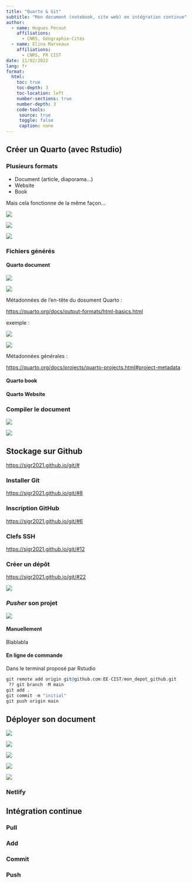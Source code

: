 ```yaml
---
title: "Quarto & Git"
subtitle: "Mon document (notebook, site web) en intégration continue"
author:
  - name: Hugues Pecout
    affiliations:
      - CNRS, Géographie-Cités
  - name: Elina Marveaux
    affiliations:
      - CNRS, FR CIST
date: 11/02/2022
lang: fr
format:
  html:
    toc: true
    toc-depth: 3
    toc-location: left
    number-sections: true
    number-depth: 3
    code-tools:
     source: true
     toggle: false
     caption: none
---
```


## Créer un Quarto (avec Rstudio)

### Plusieurs formats

-   Document (article, diaporama...)
-   Website
-   Book

Mais cela fonctionne de la même façon...

![](img/new_dir.png)

![](img/quarto_project.png)

![](img/create_project.png)

### Fichiers générés

#### Quarto document

![](img/quarto_files_1.png)

![](img/Quarto_1.png)

Métadonnées de l'en-tête du dosument Quarto :

<https://quarto.org/docs/output-formats/html-basics.html>

exemple :

![](img/meta_doc.png)

![](img/quarto_files_2.png)

Métadonnées générales :

<https://quarto.org/docs/projects/quarto-projects.html#project-metadata>

#### Quarto book

#### Quarto Website

### Compiler le document

![](img/render.png)

![](img/exemple_1.png)

## Stockage sur Github

<https://sigr2021.github.io/git/#>

### Installer Git

<https://sigr2021.github.io/git/#8>

### Inscription GitHub

<https://sigr2021.github.io/git/#6>

### Clefs SSH

<https://sigr2021.github.io/git/#12>

### Créer un dépôt

<https://sigr2021.github.io/git/#22>

![](img/new_rep.png)

### *Pusher* son projet

![](img/push_new_depot.png)

#### Manuellement

Blablabla

#### En ligne de commande

Dans le terminal proposé par Rstudio

```r

git remote add origin git@github.com:EE-CIST/mon_depot_github.git
 ?? git branch -M main
git add .
git commit -m "initial"
git push origin main

```

## Déployer son document

![](img/deploy_0.png)

![](img/deploy_1.png)

![](img/deploy_2.png)

![](img/deploy_3.png)

![](img/deploy_4.png)

### Netlify

## Intégration continue

### Pull

### Add

### Commit

### Push
